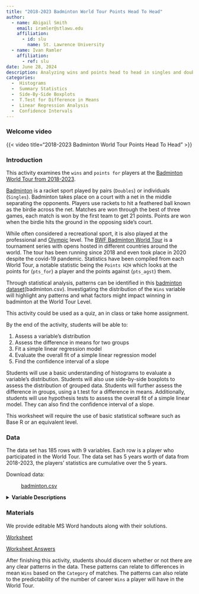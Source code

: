 ```yaml
---
title: "2018-2023 Badminton World Tour Points Head To Head"
author:
  - name: Abigail Smith
    email: iramler@stlawu.edu
    affiliation:
      - id: slu
        name: St. Lawrence University
  - name: Ivan Ramler
    affiliation:
      - ref: slu
date: June 28, 2024
description: Analyzing wins and points head to head in singles and doubles in the Badminton World Tour from 2018-2023. 
categories:
  -  Histograms
  -  Summary Statistics
  -  Side-By-Side Boxplots
  -  T.Test for Difference in Means
  -  Linear Regression Analysis
  -  Confidence Intervals
---
```


### Welcome video

{{< video  title="2018-2023 Badminton World Tour Points Head To Head" >}}

### Introduction

This activity examines the `wins` and `points for` players at the [Badminton World Tour from 2018-2023](https://en.wikipedia.org/wiki/BWF_World_Tour){target="_blank"}. 

[Badminton](https://en.wikipedia.org/wiki/badminton){target="_blank"} is
a racket sport played by pairs (`Doubles`) or individuals (`Singles`).
Badminton takes place on a court with a net in the middle separating the
opponents. Players use rackets to hit a feathered ball known as the
birdie across the net. Matches are won through the best of three games,
each match is won by the first team to get 21 points. Points are won
when the birdie hits the ground in the opposing side's court.

While often considered a recreational sport, it is also played at the
professional and
[Olympic](https://olympics.com/en/news/badminton-guide-how-to-play-rules-olympic-history){target="_blank"} level. The [BWF Badminton World Tour](https://en.wikipedia.org/wiki/BWF_World_Tour){target="_blank"} is
a tournament series with opens hosted in different countries around the
world. The tour has been running since 2018 and even took place in 2020
despite the covid-19 pandemic. Statistics have been compiled from each
World Tour, a notable statistic being the `Points H2H` which looks at
the points for (`pts_for`) a player and the points against (`pts_agst`) them.

Through statistical analysis, patterns can be identified in this [badminton dataset](badminton.csv){target="_blank"}(badminton.csv). Investigating the distribution of the `Wins` variable will highlight any patterns and what factors might impact winning in badminton at the World Tour Level. 

::: {.callout-note collapse="true" title="Activity Length" appearance="minimal"}
This activity could be used as a quiz, an in class or take home assignment. 
:::



::: {.callout-note collapse="true" title="Learning Objectives" appearance="minimal"}
By the end of the activity, students will be able to:

1.  Assess a variable's distribution
2.  Assess the difference in means for two groups
3.  Fit a simple linear regression model
4.  Evaluate the overall fit of a simple linear regression model
5.  Find the confidence interval of a slope
:::

::: {.callout-note collapse="true" title="Methods" appearance="minimal"}
Students will use a basic understanding of histograms to evaluate a variable's distribution. Students will also use side-by-side boxplots to assess the distribution of grouped data. Students will further assess the difference in groups, using a t.test for a difference in means. Additionally, students will use hypothesis tests to assess the overall fit of a simple linear model. They can also find the confidence interval of a slope. 
:::

::: {.callout-note collapse="true" title="Technology Requirements" appearance="minimal"}
This worksheet will require the use of basic statistical software such as Base R or an equivalent level. 
:::

### Data

The data set has 185 rows with 9 variables. Each row is a player who participated in the World Tour. The data set has 5 years worth of data from 2018-2023, the players' statistics are cumulative over the 5 years.

Download data: 

: [badminton.csv](badminton.csv){target="_blank"}

<details>
<summary><b>Variable Descriptions</b></summary>

| Variable | Description |
|----------------------|-------------------------------------------------|
| `Player` | The name of the player competing. |
| `Category` | The category of competition the player competed in, either `Singles` or `Doubles`. |
| `Matches` | The total number of matches the player played in between 2018-2023 in the World Tour. |
| `Wins` | The total number of wins the player had between 2018-2023 in the World Tour. |
| `Losses` | The total number of losses the player had between 2018-2023 in the World Tour. |
| `pts_for` | The total number of points scored by the player between 2018-2023 in the World Tour. |
| `pts_agst` | The total number of points allowed by the player between 2018-2023 in the World Tour. |
| `win_pct` | The cumulative win percentage (`Wins`/`Matches`) for the player between 2018-2023 in the World Tour. |
| `shot_pct` | The cumulative shot percentage (`pts_for`/(`pts_for` + `pts_agst`)) for the player between 2018-2023 in the World Tour. |


**Data Source**

[Original Dataset](https://www.badmintonstatistics.net/Reports?reportname=MostPointsH2H&category=%&year=-1&level=worldtour&country=%){target="_blank"}

**More information on the rules and set up**

[Olympic Badminton Rules](https://olympics.com/en/news/badminton-guide-how-to-play-rules-olympic-history){target="_blank"}

[Badminton Wikipedia](https://en.wikipedia.org/wiki/Badminton){target="_blank"}

[BWF Tour Website](https://bwfworldtour.bwfbadminton.com/){target="_blank"}

[BWF Tour Wikipedia](https://en.wikipedia.org/wiki/BWF_World_Tour){target="_blank"}

</details>

### Materials

We provide editable MS Word handouts along with their solutions.

[Worksheet](badminton_worksheet.docx)

[Worksheet Answers](badminton_worksheet_KEY.docx)

::: {.callout-note collapse="true" title="Conclusion" appearance="minimal"}
After finishing this activity, students should discern whether or not there are any clear patterns in the data. These patterns can relate to differences in mean `Wins` based on the `Category` of matches. The patterns can also relate to the predictability of the number of career `Wins` a player will have in the World Tour. 
:::
